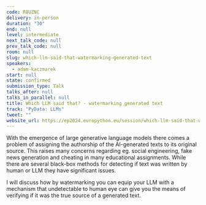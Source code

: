 ```yaml
---
code: R8UZNC
delivery: in-person
duration: "30"
end: null
level: intermediate
next_talk_code: null
prev_talk_code: null
room: null
slug: which-llm-said-that-watermarking-generated-text
speakers:
  - adam-kaczmarek
start: null
state: confirmed
submission_type: Talk
talks_after: null
talks_in_parallel: null
title: Which LLM said that? - watermarking generated text
track: "PyData: LLMs"
tweet: ""
website_url: https://ep2024.europython.eu/session/which-llm-said-that-watermarking-generated-text
---
```


With the emergence of large generative language models there comes a problem of
assigning the authorship of the AI-generated texts to its original source. This
raises many concerns regarding eg. social engineering, fake news generation and
cheating in many educational assignments. While there are several black-box
methods for detecting if text was written by human or LLM they have significant
issues.

I will discuss how by watermarking you can equip your LLM with a mechanism that
undetectable to human eye can give you the means of verifying if it was the true
source of a generated text.
